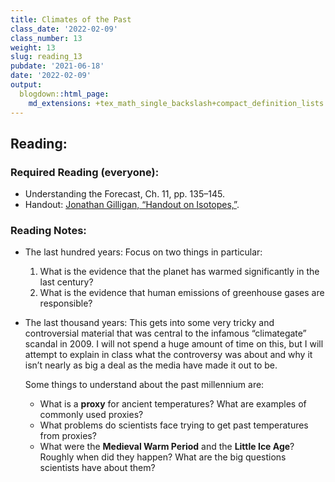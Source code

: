 ```yaml
---
title: Climates of the Past
class_date: '2022-02-09'
class_number: 13
weight: 13
slug: reading_13
pubdate: '2021-06-18'
date: '2022-02-09'
output:
  blogdown::html_page:
    md_extensions: +tex_math_single_backslash+compact_definition_lists
---
```

## Reading:

### Required Reading (everyone):

* Understanding the Forecast, Ch. 11, pp. 135--145.
* Handout: [Jonathan Gilligan, "Handout on Isotopes,"](/files/reading_handouts/Isotope_Handout.pdf){target="_blank"}.

### Reading Notes:

* The last hundred years: Focus on two things in particular:

    1. What is the evidence that the planet has warmed significantly in the last century?
    1. What is the evidence that human emissions of greenhouse gases are responsible?

* The last thousand years: This gets into some very tricky and controversial material that was central to the infamous "climategate" scandal in 2009. I will not spend a huge amount of time on this, but I will attempt to explain in class what the controversy was about and why it isn't nearly as big a deal as the media have made it out to be.

    Some things to understand about the past millennium are:

    * What is a **proxy** for ancient temperatures? What are examples of commonly used proxies?
    * What problems do scientists face trying to get past temperatures from proxies?
    * What were the **Medieval Warm Period** and the **Little Ice Age**? Roughly when did they happen? What are the big questions scientists have about them?
